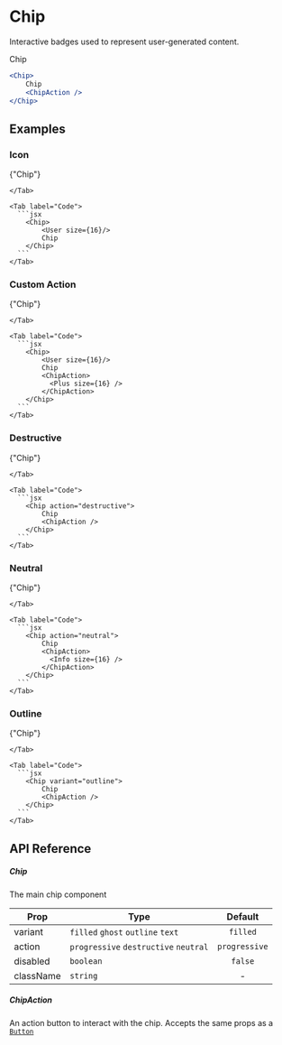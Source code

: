 
# Chip

Interactive badges used to represent user-generated content.

<ComponentPreview>
    <Chip>
        Chip
        <ChipAction />
    </Chip>
</ComponentPreview>

```jsx
<Chip>
    Chip
    <ChipAction />
</Chip>
```

## Examples

### Icon

  <TabGroup>
    <Tab label="Preview">
      <Container paddingVer="md" gap="sm" justify="space-evenly" align="center" direction="row" style={{minHeight: "5rem"}}>
        <Chip>
            <User size={16}/> 
            {"Chip"}
        </Chip>
      </Container>

    </Tab>

    <Tab label="Code">
      ```jsx
        <Chip>
            <User size={16}/>
            Chip
        </Chip>
      ```
    </Tab>

  </TabGroup>

### Custom Action

  <TabGroup>
    <Tab label="Preview">
      <Container paddingVer="md" gap="sm" justify="space-evenly" align="center" direction="row" style={{minHeight: "5rem"}}>
        <Chip>
            <User size={16}/> 
            {"Chip"}
            <ChipAction>
              <Plus size={16} />
            </ChipAction>
        </Chip>
      </Container>

    </Tab>

    <Tab label="Code">
      ```jsx
        <Chip>
            <User size={16}/>
            Chip
            <ChipAction>
              <Plus size={16} />
            </ChipAction>
        </Chip>
      ```
    </Tab>

  </TabGroup>

### Destructive

  <TabGroup>
    <Tab label="Preview">
      <Container paddingVer="md" gap="sm" justify="space-evenly" align="center" direction="row" style={{minHeight: "5rem"}}>
        <Chip action="destructive">
            {"Chip"}
            <ChipAction />
        </Chip>
      </Container>

    </Tab>

    <Tab label="Code">
      ```jsx
        <Chip action="destructive">
            Chip
            <ChipAction />
        </Chip>
      ```
    </Tab>

  </TabGroup>

### Neutral

  <TabGroup>
    <Tab label="Preview">
      <Container paddingVer="md" gap="sm" justify="space-evenly" align="center" direction="row" style={{minHeight: "5rem"}}>
        <Chip action="neutral">
            {"Chip"}
            <ChipAction>
              <Info size={16} />
            </ChipAction>
        </Chip>
      </Container>

    </Tab>

    <Tab label="Code">
      ```jsx
        <Chip action="neutral">
            Chip
            <ChipAction>
              <Info size={16} />
            </ChipAction>
        </Chip>
      ```
    </Tab>

  </TabGroup>

### Outline

  <TabGroup>
    <Tab label="Preview">
      <Container paddingVer="md" gap="sm" justify="space-evenly" align="center" direction="row" style={{minHeight: "5rem"}}>
        <Chip variant="outline">
            {"Chip"}
            <ChipAction />
        </Chip>
      </Container>

    </Tab>

    <Tab label="Code">
      ```jsx
        <Chip variant="outline">
            Chip
            <ChipAction />
        </Chip>
      ```
    </Tab>

  </TabGroup>

## API Reference

##### Chip

The main chip component

| Prop                   | Type                                  |    Default    |
| ---------------------- | ------------------------------------- | :-----------: |
| <Prop>variant</Prop>   | `filled` `ghost` `outline` `text`     |   `filled`    |
| <Prop>action</Prop>    | `progressive` `destructive` `neutral` | `progressive` |
| <Prop>disabled</Prop>  | `boolean`                             |    `false`    |
| <Prop>className</Prop> | `string`                              |       -       |

##### ChipAction

An action button to interact with the chip. Accepts the same props as a [`Button`](/components/button)

